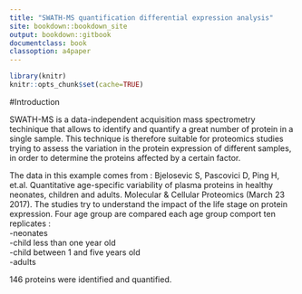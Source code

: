 --- 
title: "SWATH-MS quantification differential expression analysis"
site: bookdown::bookdown_site
output: bookdown::gitbook
documentclass: book
classoption: a4paper
---


```{r, echo=FALSE, include=FALSE}
library(knitr)
knitr::opts_chunk$set(cache=TRUE)
```

#Introduction

SWATH-MS is a data-independent acquisition mass spectrometry techinique that allows to identify and quantify a great number of protein in a single sample. This technique is therefore suitable for proteomics studies trying to assess the variation in the protein expression of different samples, in order to determine the proteins affected by a certain factor.

The data in this example comes from : Bjelosevic S, Pascovici D, Ping H, et.al. Quantitative age-specific variability of plasma proteins in healthy neonates, children and adults. Molecular & Cellular Proteomics (March 23 2017).
The studies try to understand the impact of the life stage on protein expression. Four age group are compared each age group comport ten replicates :  
-neonates  
-child less than one year old  
-child between 1 and five years old  
-adults  

146 proteins were identified and quantified.
